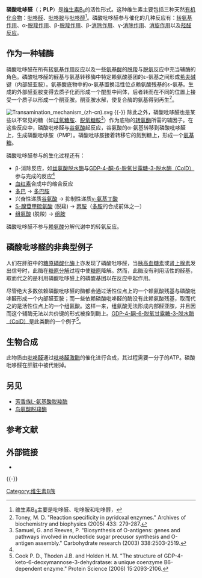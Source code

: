 {{noteTA|G1=生命科学}}
{{chembox
| ImageFile = Pyridoxalphosphat.svg
| ImageSize = 200px
| ImageName = 骨架结构式
| ImageFile1 = Pyridoxal-phosphate-3D-balls.png
| ImageSize1 = 210px
| ImageName1 = 球棒模型
| IUPACName=[(4-甲酰-5-羟基-6-甲基吡啶-3-基)甲氧基]磷酸
| OtherNames=
| Section1= {{Chembox Identifiers
| CASNo = 54-47-7
| CASNo_Ref = {{cascite|correct|CAS}}
|  PubChem = 1051
|  ChEMBL  =  82202
|  SMILES = CC1=NC=C(C(=C1O)<br>C=O)COP(=O)(O)O
|  MeSHName = Pyridoxal+Phosphate
|  IUPHAR_ligand  =  5249
|  ChEBI  =  18405
|  ChEMBL_Ref  = {{ebicite|changed|EBI}}
}}
| Section2= {{Chembox Properties
| Formula=C<sub>8</sub>H<sub>10</sub>NO<sub>6</sub>P
| MolarMass=247.142
| Appearance=
| Density=
| MeltingPt=
| BoilingPt=
| Solubility=
  }}
| Section3= {{Chembox Hazards
| MainHazards=
| FlashPt=
| Autoignition=
  }}
}}

'''磷酸吡哆醛'''（{{lang-en|Pyridoxal phosphate}}；'''PLP'''）是[[维生素B6|维生素B<small><sub>6</sub></small>]]的活性形式。这种维生素主要包括三种天然[[有机化合物|有机化合物]]：[[吡哆醛|吡哆醛]]、[[吡哆胺|吡哆胺]]与[[吡哆醇|吡哆醇]]<ref>维生素B<sub>6</sub>主要是吡哆醛、吡哆胺和吡哆醇，{{cite web |url=http://term.gov.cn/pages/homepage/result2.jsp?id=334506&subid=10001798&subject=%E6%BF%80%E7%B4%A0%E4%B8%8E%E7%BB%B4%E7%94%9F%E7%B4%A0&subsys=%E7%94%9F%E7%89%A9%E5%8C%96%E5%AD%A6%E4%B8%8E%E5%88%86%E5%AD%90%E7%94%9F%E7%89%A9%E5%AD%A6 |title=存档副本 |accessdate=2011-03-29 |deadurl=yes |archiveurl=https://web.archive.org/web/20111222104146/http://term.gov.cn/pages/homepage/result2.jsp?id=334506&subid=10001798&subject=%E6%BF%80%E7%B4%A0%E4%B8%8E%E7%BB%B4%E7%94%9F%E7%B4%A0&subsys=%E7%94%9F%E7%89%A9%E5%8C%96%E5%AD%A6%E4%B8%8E%E5%88%86%E5%AD%90%E7%94%9F%E7%89%A9%E5%AD%A6 |archivedate=2011-12-22 }}</ref>。磷酸吡哆醛参与催化的几种反应有：[[转氨基作用|转氨基作用]]、α-[[脱羧|脱羧作用]]、β-[[脱羧|脱羧作用]]、β-[[消除反应|消除作用]]、γ-[[消除反应|消除作用]]、[[消旋|消旋作用]]以及[[羟醛反应|羟醛反应]]。

== 作为一种辅酶 ==

磷酸吡哆醛在所有[[转氨基作用|转氨基作用]]反应以及一些[[氨基酸|氨基酸]]的[[脱羧|脱羧]]与[[脱氨|脱氨]]反应中充当辅酶的角色。磷酸吡哆醛的醛基与氨基转移酶中特定赖氨酸基团的ε-氨基之间形成[[希夫碱|希夫碱]]键（内部醛亚胺）。氨基酸底物中的α-氨基置换活性位点赖氨酸残基的ε-氨基。生成的外部醛亚胺变得去质子化而形成一个醌型中间体，后者转而在不同的位置上接受一个质子以形成一个酮亚胺。酮亚胺水解，使复合酶的氨基得到再生<ref>Toney, M. D.  "Reaction specificity in pyridoxal enzymes." Archives of biochemistry and biophysics (2005)  433: 279-287.</ref>。

[[File:Transamination_mechanism_(zh-cn).svg|left]]
{{-}}
除此之外，磷酸吡哆醛也是某些以不常见的糖（如[[过氧糖胺|过氧糖胺]]、[[脱氧糖胺|脱氧糖胺]]<ref name="samuel">Samuel, G. and Reeves, P.  "Biosynthesis of O-antigens: genes and pathways involved in nucleotide sugar precusor synthesis and O-antigen assembly."  Carbohydrate research (2003) 338:2503-2519.</ref>）作为底物的[[转氨酶|转氨酶]]所需的辅因子。在这些反应中，磷酸吡哆醛与[[谷氨酸|谷氨酸]]起反应，谷氨酸的α-氨基转移到磷酸吡哆醛上，生成磷酸吡哆胺（PMP）。磷酸吡哆胺接着转移它的氮到糖上，形成一个[[氨基糖|氨基糖]]。

磷酸吡哆醛参与的生化过程还有：

* β-消除反应，如[[丝氨酸脱水酶|丝氨酸脱水酶]]与[[ColD|GDP-4-酮-6-脱氧甘露糖-3-脱水酶（ColD）]]参与完成的反应<ref name="samuel"/>
* [[血红素|血红素]]合成中的缩合反应
* [[二羟基苯丙氨酸|多巴]] → [[多巴胺|多巴胺]]
* 兴奋性递质[[谷氨酸|谷氨酸]] → 抑制性递质[[γ-氨基丁酸|γ-氨基丁酸]]
* [[S-腺苷甲硫氨酸|S-腺苷甲硫氨酸]] (脱羧) → [[丙胺|丙胺]]（[[多胺|多胺]]的合成前体之一）
* [[组氨酸|组氨酸]] (脱羧) → [[组胺|组胺]]

磷酸吡哆醛不参与[[赖氨酸|赖氨酸]]分解代谢中的转氨反应。

== 磷酸吡哆醛的非典型例子 ==

人们在肝脏中的[[糖原磷酸化酶|糖原磷酸化酶]]上亦发现了磷酸吡哆醛，当[[胰高血糖素|胰高血糖素]]或[[肾上腺素|肾上腺素]]发出信号时，此酶在[[糖原分解|糖原分解]]过程中使[[糖原|糖原]]降解。然而，此酶没有利用活性的醛基，取而代之的是利用磷酸吡哆醛上的磷酸基团以在反应中起作用。

尽管绝大多数依赖磷酸吡哆醛的酶都会通过活性位点上的一个赖氨酸残基与磷酸吡哆醛形成一个内部醛亚胺；而一些依赖磷酸吡哆醛的酶没有此赖氨酸残基，取而代之的是活性位点上的一个组氨酸。这样一来，组氨酸无法形成内部醛亚胺，并且因而这个辅酶无法以共价键的形式被拴到酶上。[[ColD|GDP-4-酮-6-脱氧甘露糖-3-脱水酶（ColD）]]是此类酶的一个例子<ref>Cook P. D., Thoden J.B. and Holden H. M. "The structure of GDP-4-keto-6-deoxymannose-3-dehydratase: a unique coenzyme B6-dependent enzyme." Protein Science (2006) 15:2093-2106.</ref>。

== 生物合成 ==
此物质由[[吡哆醛|吡哆醛]]通过[[吡哆醛激酶|吡哆醛激酶]]的催化进行合成，其过程需要一分子的ATP。磷酸吡哆醛在肝脏中被代谢掉。

== 另见 ==
* [[芳香族L-氨基酸脱羧酶|芳香族L-氨基酸脱羧酶]]
* [[鸟氨酸脱羧酶|鸟氨酸脱羧酶]]

== 参考文献 ==
{{reflist}}

== 外部链接 ==
* {{ATC|A11|HA06}}

{{-}}
{{维生素}}
{{酶辅因子}}
{{Melatonergics}}

[[Category:维生素B族|Category:维生素B族]]
